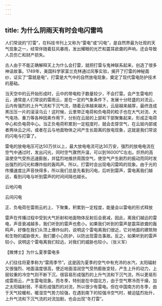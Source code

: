 ```yaml
---
---
---
```

title: 为什么阴雨天有时会电闪雷鸣
---




人们常说的“打雷”，在科技书刊上又称为“雷电”或“闪电”，是自然界最为壮观的天气现象之一，经常伴随着狂风暴雨，发出耀眼的光芒和震耳欲聋的声响，还会导致人员伤亡和财产损失。

古人由于不能正确解释天上为什么会打雷，就把打雷与鬼神联系起来，创造了很多神话故事。1749年，美国科学家富兰克林通过风筝实验，揭开了打雷的神秘面纱，证实了“雷就是电”，打雷是大气中的自然放电现象，奠定了现代雷电防护技术的基础。

当天空中的云开始形成时，云中的带电粒子数量较少，不会打雷。会产生雷电的云，通常是人们常说的雷雨云，是在一定的气象条件下，发展十分旺盛的对流云，云内有强烈的上升气流和下沉气流，随着云体越来越大，云层越来越厚，最终连成黑压压一片的滚滚乌云！这时候，云里带正电荷和负电荷的粒子也在大气对流、大气电场、重力等各种因素作用下，分别在云层的上部和下部聚集起来，形成正电荷中心和负电荷中心。当正负电荷积累到一定程度时，就会击穿空气，在云层内部或者两块云之间，或者在云与地面物体之间产生长距离的放电现象，这就是我们常说的闪电与打雷了。

雷电的放电电压可达50万伏以上，最大放电电流可达30万安，强烈的放电电流在空气中通过时，发出闪光，同时空气骤然升温，可以到16000℃左右。炽热的高温使空气受热迅速膨胀，并猛烈地推挤周围空气，使空气产生剧烈的振动而同时发出强烈的闪光和爆炸般的轰鸣声。所以，打雷时会出现电闪雷鸣的现象。由于光的传播速度比声音快得多，所以我们总是先看到闪电，后听到雷声，雷电离我们越远，看到闪电与听到雷声的时间间隔也越长。

云地闪电



云间闪电



正、负电荷在雷雨云的上、下聚集，积累到一定程度，能量会以雷电的形式释放



雷声在传播过程中受到大气折射和地面物体反射后会衰减，因此，离我们越远的雷电，声音衰减越多，我们听到的雷声也愈小。如果我们听到的雷声是震耳欲聋的轰鸣声，好像在我们头顶上爆炸似的，说明这个雷电离我们很近，它对地面的建筑物和生物的威胁很大，我们要小心防护，以防出现雷击事故。反之，如果听到的雷声较小，说明这个雷电离我们较远，对我们的威胁也较小。（张义军）





【微博士】为什么夏季雷电多

人们往往将夏季称为“雷雨季节”。这是因为夏季的空气中有充沛的水汽，太阳辐射又很强烈、地面温度很高，使近地面湿润空气受热膨胀变轻，产生上升的动力，上层较重的冷空气则不断下沉，很容易形成强烈的上升气流和下沉气流，所以更易形成雷雨云，产生雷电现象。而冬季，特别是在中国北方，由于空气寒冷而干燥，加之太阳辐射弱，不易形成强烈的对流，所以很少有雷电。但在中国南方的冬季，由于天气较暖和，暖湿空气势力较强，在遇到南下的较强冷空气时，被迫猛烈抬升，上升气流和下沉气流的对流加剧，也会出现“冬打雷”。